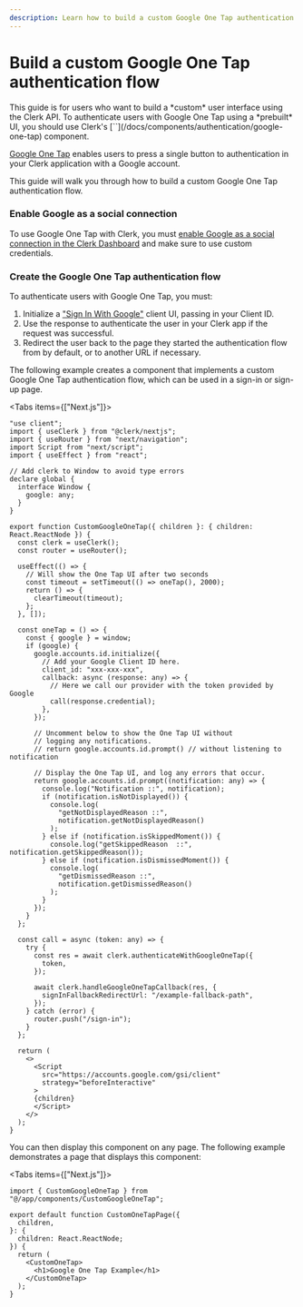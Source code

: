 ```yaml
---
description: Learn how to build a custom Google One Tap authentication flow using Clerk's API.
---
```


# Build a custom Google One Tap authentication flow

<Callout type="danger">
  This guide is for users who want to build a *custom* user interface using the Clerk API. To authenticate users with Google One Tap using a *prebuilt* UI, you should use Clerk's [`<GoogleOneTap>`](/docs/components/authentication/google-one-tap) component.
</Callout>

[Google One Tap](https://developers.google.com/identity/gsi/web/guides/features) enables users to press a single button to authentication in your Clerk application with a Google account.

This guide will walk you through how to build a custom Google One Tap authentication flow.

<Steps>

### Enable Google as a social connection

To use Google One Tap with Clerk, you must [enable Google as a social connection in the Clerk Dashboard](/docs/authentication/social-connections/google#configuring-google-social-connection) and make sure to use custom credentials.

### Create the Google One Tap authentication flow

To authenticate users with Google One Tap, you must:

1. Initialize a ["Sign In With Google"](https://developers.google.com/identity/gsi/web/reference/js-reference) client UI, passing in your Client ID.
2. Use the response to authenticate the user in your Clerk app if the request was successful.
3. Redirect the user back to the page they started the authentication flow from by default, or to another URL if necessary.

The following example creates a component that implements a custom Google One Tap authentication flow, which can be used in a sign-in or sign-up page.

<Tabs items={["Next.js"]}>
  <Tab>
  ```tsx filename="app/components/CustomGoogleOneTap.tsx"
  "use client";
  import { useClerk } from "@clerk/nextjs";
  import { useRouter } from "next/navigation";
  import Script from "next/script";
  import { useEffect } from "react";

  // Add clerk to Window to avoid type errors
  declare global {
    interface Window {
      google: any;
    }
  }

  export function CustomGoogleOneTap({ children }: { children: React.ReactNode }) {
    const clerk = useClerk();
    const router = useRouter();

    useEffect(() => {
      // Will show the One Tap UI after two seconds
      const timeout = setTimeout(() => oneTap(), 2000);
      return () => {
        clearTimeout(timeout);
      };
    }, []);

    const oneTap = () => {
      const { google } = window;
      if (google) {
        google.accounts.id.initialize({
          // Add your Google Client ID here.
          client_id: "xxx-xxx-xxx",
          callback: async (response: any) => {
            // Here we call our provider with the token provided by Google
            call(response.credential);
          },
        });

        // Uncomment below to show the One Tap UI without
        // logging any notifications.
        // return google.accounts.id.prompt() // without listening to notification

        // Display the One Tap UI, and log any errors that occur.
        return google.accounts.id.prompt((notification: any) => {
          console.log("Notification ::", notification);
          if (notification.isNotDisplayed()) {
            console.log(
              "getNotDisplayedReason ::",
              notification.getNotDisplayedReason()
            );
          } else if (notification.isSkippedMoment()) {
            console.log("getSkippedReason  ::", notification.getSkippedReason());
          } else if (notification.isDismissedMoment()) {
            console.log(
              "getDismissedReason ::",
              notification.getDismissedReason()
            );
          }
        });
      }
    };

    const call = async (token: any) => {
      try {
        const res = await clerk.authenticateWithGoogleOneTap({
          token,
        });

        await clerk.handleGoogleOneTapCallback(res, {
          signInFallbackRedirectUrl: "/example-fallback-path",
        });
      } catch (error) {
        router.push("/sign-in");
      }
    };

    return (
      <>
        <Script
          src="https://accounts.google.com/gsi/client"
          strategy="beforeInteractive"
        >
        {children}
        </Script>
      </>
    );
  }
  ```
  </Tab>
</Tabs>

You can then display this component on any page. The following example demonstrates a page that displays this component:

<Tabs items={["Next.js"]}>
  <Tab>
  ```tsx filename="app/google-sign-in-example/page.tsx"
  import { CustomGoogleOneTap } from "@/app/components/CustomGoogleOneTap";

  export default function CustomOneTapPage({
    children,
  }: {
    children: React.ReactNode;
  }) {
    return (
      <CustomOneTap>
        <h1>Google One Tap Example</h1>
      </CustomOneTap>
    );
  }
  ```
  </Tab>
</Tabs>

</Steps>